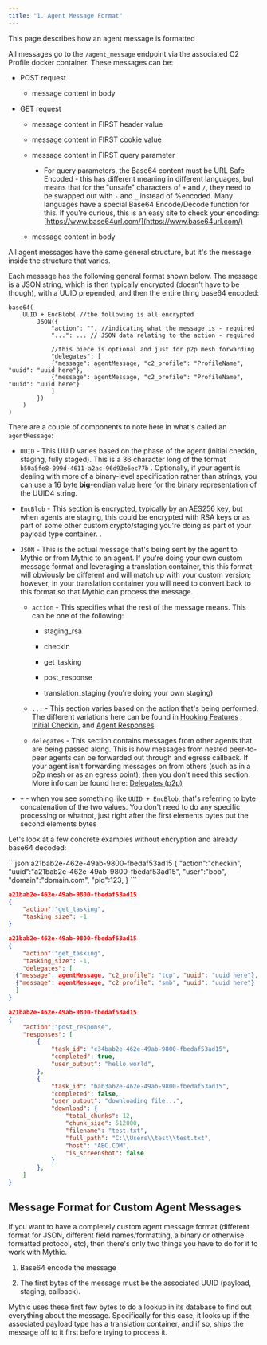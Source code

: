 ```yaml
---
title: "1. Agent Message Format"
---
```


This page describes how an agent message is formatted

All messages go to the `/agent_message` endpoint via the associated C2 Profile docker container. These messages can be:

* POST request

  * message content in body

* GET request

  * message content in FIRST header value

  * message content in FIRST cookie value

  * message content in FIRST query parameter

    * For query parameters, the Base64 content must be URL Safe Encoded - this has different meaning in different languages, but means that for the "unsafe" characters of `+` and `/`, they need to be swapped out with `-` and `_` instead of %encoded. Many languages have a special Base64 Encode/Decode function for this. If you're curious, this is an easy site to check your encoding: [https://www.base64url.com/](https://www.base64url.com/)

  * message content in body

All agent messages have the same general structure, but it's the message inside the structure that varies.

Each message has the following general format shown below. The message is a JSON string, which is then typically encrypted (doesn't have to be though), with a UUID prepended, and then the entire thing base64 encoded:

```
base64(
	UUID + EncBlob( //the following is all encrypted
		JSON({
			"action": "", //indicating what the message is - required
			"...": ... // JSON data relating to the action - required

			//this piece is optional and just for p2p mesh forwarding
			"delegates": [
			{"message": agentMessage, "c2_profile": "ProfileName", "uuid": "uuid here"},
			{"message": agentMessage, "c2_profile": "ProfileName", "uuid": "uuid here"}
			]
		})
	)
)
```

There are a couple of components to note here in what's called an `agentMessage`:

* `UUID` - This UUID varies based on the phase of the agent (initial checkin, staging, fully staged). This is a 36 character long of the format `b50a5fe8-099d-4611-a2ac-96d93e6ec77b` . Optionally, if your agent is dealing with more of a binary-level specification rather than strings, you can use a 16 byte **big**-endian value here for the binary representation of the UUID4 string.

* `EncBlob` - This section is encrypted, typically by an AES256 key, but when agents are staging, this could be encrypted with RSA keys or as part of some other custom crypto/staging you're doing as part of your payload type container. .

* `JSON` - This is the actual message that's being sent by the agent to Mythic or from Mythic to an agent. If you're doing your own custom message format and leveraging a translation container, this this format will obviously be different and will match up with your custom version; however, in your translation container you will need to convert back to this format so that Mythic can process the message.

  * `action` - This specifies what the rest of the message means. This can be one of the following:

    * staging\_rsa

    * checkin

    * get\_tasking

    * post\_response

    * translation\_staging (you're doing your own staging)

  * `...` - This section varies based on the action that's being performed. The different variations here can be found in [Hooking Features](/Mythic_docs/customizing/hooking-features) , [Initial Checkin](/Mythic_docs/customizing/payload-type-development/create_tasking/agent-side-coding/initial-checkin), and [Agent Responses](/Mythic_docs/customizing/payload-type-development/create_tasking/agent-side-coding/action_get_tasking)

  * `delegates` - This section contains messages from other agents that are being passed along. This is how messages from nested peer-to-peer agents can be forwarded out through and egress callback. If your agent isn't forwarding messages on from others (such as in a p2p mesh or as an egress point), then you don't need this section. More info can be found here: [Delegates (p2p)](/Mythic_docs/customizing/payload-type-development/create_tasking/agent-side-coding/delegates)

* `+` - when you see something like `UUID + EncBlob`, that's referring to byte concatenation of the two values. You don't need to do any specific processing or whatnot, just right after the first elements bytes put the second elements bytes

Let's look at a few concrete examples without encryption and already base64 decoded:

<Tabs>
  <Tab title="Checkin">
  ```json
  a21bab2e-462e-49ab-9800-fbedaf53ad15
  {
      "action":"checkin",
      "uuid":"a21bab2e-462e-49ab-9800-fbedaf53ad15",
      "user":"bob",
      "domain":"domain.com",
      "pid":123,
  }
  ```
  </Tab>
  <Tab title="Get Tasks">

  ```json
  a21bab2e-462e-49ab-9800-fbedaf53ad15
  {
      "action":"get_tasking",
      "tasking_size": -1
  }
  ```
  </Tab>

  <Tab title="Get Tasking with P2P">

  ```json
  a21bab2e-462e-49ab-9800-fbedaf53ad15
  {
      "action":"get_tasking",
      "tasking_size": -1,
      "delegates": [
  	{"message": agentMessage, "c2_profile": "tcp", "uuid": "uuid here"},
  	{"message": agentMessage, "c2_profile": "smb", "uuid": "uuid here"}
  	]
  }
  ```
  </Tab>

  <Tab title="Post Response">

  ```json
  a21bab2e-462e-49ab-9800-fbedaf53ad15
  {
      "action":"post_response",
      "responses": [
          {
              "task_id": "c34bab2e-462e-49ab-9800-fbedaf53ad15",
              "completed": true,
              "user_output": "hello world",
          },
          {
              "task_id": "bab3ab2e-462e-49ab-9800-fbedaf53ad15",
              "completed": false,
              "user_output": "downloading file...",
              "download": {
                  "total_chunks": 12,
                  "chunk_size": 512000,
                  "filename": "test.txt",
                  "full_path": "C:\\Users\\test\\test.txt",
                  "host": "ABC.COM",
                  "is_screenshot": false
              }
          },
      ]
  }
  ```
  </Tab>
</Tabs>

## Message Format for Custom Agent Messages

If you want to have a completely custom agent message format (different format for JSON, different field names/formatting, a binary or otherwise formatted protocol, etc), then there's only two things you have to do for it to work with Mythic.

1. Base64 encode the message

2. The first bytes of the message must be the associated UUID (payload, staging, callback).

Mythic uses these first few bytes to do a lookup in its database to find out everything about the message. Specifically for this case, it looks up if the associated payload type has a translation container, and if so, ships the message off to it first before trying to process it.
